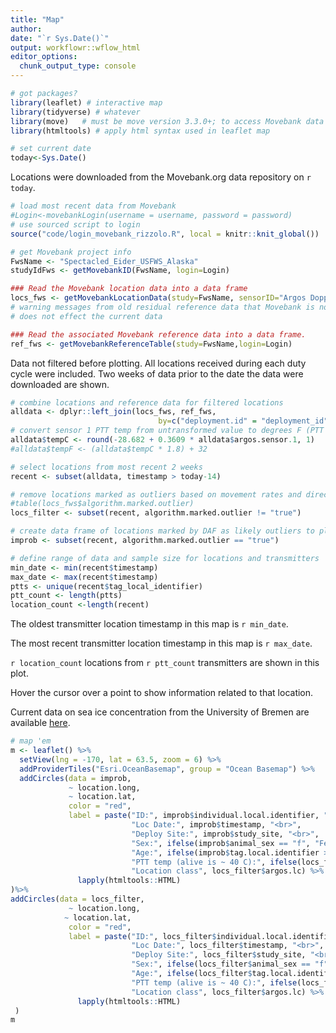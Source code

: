 ```yaml
---
title: "Map"
author: 
date: "`r Sys.Date()`"
output: workflowr::wflow_html
editor_options:
  chunk_output_type: console
---
```


```r
# got packages?
library(leaflet) # interactive map
library(tidyverse) # whatever
library(move)   # must be move version 3.3.0+; to access Movebank data
library(htmltools) # apply html syntax used in leaflet map

# set current date
today<-Sys.Date()
```

Locations were downloaded from the Movebank.org data repository on `r today`.
```r
# load most recent data from Movebank
#Login<-movebankLogin(username = username, password = password) 
# use sourced script to login
source("code/login_movebank_rizzolo.R", local = knitr::knit_global())

# get Movebank project info
FwsName <- "Spectacled_Eider_USFWS_Alaska"
studyIdFws <- getMovebankID(FwsName, login=Login)

### Read the Movebank location data into a data frame
locs_fws <- getMovebankLocationData(study=FwsName, sensorID="Argos Doppler Shift", login=Login, includeOutliers=TRUE)
# warning messages from old residual reference data that Movebank is not deleting with each new ref data upload, for some reason
# does not effect the current data

### Read the associated Movebank reference data into a data frame.
ref_fws <- getMovebankReferenceTable(study=FwsName,login=Login)

```

Data not filtered before plotting. All locations received during each duty cycle were included. Two weeks of data prior to the date the data were downloaded are shown.
```r
# combine locations and reference data for filtered locations
alldata <- dplyr::left_join(locs_fws, ref_fws,
                                 by=c("deployment.id" = "deployment_id", "sensor.type.id" = "sensor_type_id"))
# convert sensor 1 PTT temp from untransformed value to degrees F (PTT temps will be displayed in map)
alldata$tempC <- round(-28.682 + 0.3609 * alldata$argos.sensor.1, 1)
#alldata$tempF <- (alldata$tempC * 1.8) + 32

# select locations from most recent 2 weeks
recent <- subset(alldata, timestamp > today-14)

# remove locations marked as outliers based on movement rates and directions using Douglas Argos Filter, which is run in Movebank
#table(locs_fws$algorithm.marked.outlier)
locs_filter <- subset(recent, algorithm.marked.outlier != "true")

# create data frame of locations marked by DAF as likely outliers to plot along with filtered locations
improb <- subset(recent, algorithm.marked.outlier == "true")

# define range of data and sample size for locations and transmitters
min_date <- min(recent$timestamp)
max_date <- max(recent$timestamp)
ptts <- unique(recent$tag_local_identifier)
ptt_count <- length(ptts)
location_count <-length(recent) 
```

The oldest transmitter location timestamp in this map is `r min_date`.

The most recent transmitter location timestamp in this map is `r max_date`.

`r location_count` locations from `r ptt_count` transmitters are shown in this plot.


Hover the cursor over a point to show information related to that location. 

Current data on sea ice concentration from the University of Bremen are available [here](https://seaice.uni-bremen.de/data/amsr2/today/Beringstrait_AMSR2_visual.png).

```r
# map 'em
m <- leaflet() %>%
  setView(lng = -170, lat = 63.5, zoom = 6) %>%
  addProviderTiles("Esri.OceanBasemap", group = "Ocean Basemap") %>%
  addCircles(data = improb,
             ~ location.long,
             ~ location.lat,
             color = "red",
             label = paste("ID:", improb$individual.local.identifier, "<br>",
                           "Loc Date:", improb$timestamp, "<br>",
                           "Deploy Site:", improb$study_site, "<br>",
                           "Sex:", ifelse(improb$animal_sex == "f", "Female", "Male"), "<br>",
                           "Age:", ifelse(improb$tag.local.identifier > 198000, "Juv", "Adult"), "<br>",
                           "PTT temp (alive is ~ 40 C):", ifelse(locs_filter$argos.sensor.3 != 0, locs_filter$tempC, "NA"), "<br>",
                           "Location class", locs_filter$argos.lc) %>%           
               lapply(htmltools::HTML)
)%>%
addCircles(data = locs_filter,
             ~ location.long,
            ~ location.lat,
             color = "red",
             label = paste("ID:", locs_filter$individual.local.identifier, "<br>",
                           "Loc Date:", locs_filter$timestamp, "<br>",
                           "Deploy Site:", locs_filter$study_site, "<br>",
                           "Sex:", ifelse(locs_filter$animal_sex == "f", "Female", "Male"), "<br>",
                           "Age:", ifelse(locs_filter$tag.local.identifier > 198000, "Juv", "Adult"), "<br>",
                           "PTT temp (alive is ~ 40 C):", ifelse(locs_filter$argos.sensor.3 != 0, locs_filter$tempC, "NA"), "<br>",
                           "Location class", locs_filter$argos.lc) %>%
               lapply(htmltools::HTML)
 )
m

```

